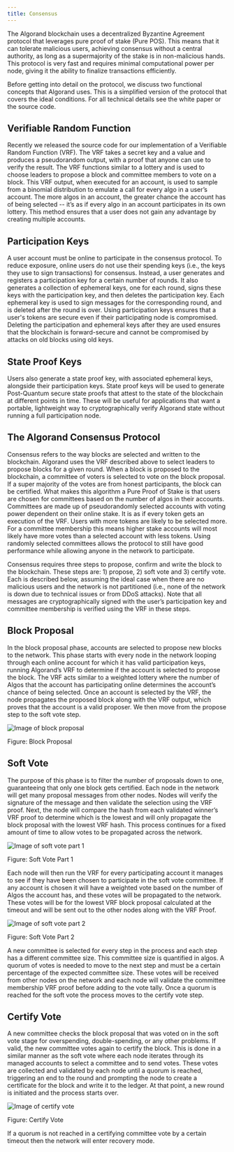 ```yaml
---
title: Consensus
---
```



The Algorand blockchain uses a decentralized Byzantine Agreement protocol that leverages pure proof of stake (Pure POS). This means that it can tolerate malicious users, achieving consensus without a central authority, as long as a supermajority of the stake is in non-malicious hands. This protocol is very fast and requires minimal computational power per node, giving it the ability to finalize transactions efficiently.

Before getting into detail on the protocol, we discuss two functional concepts that Algorand uses. This is a simplified version of the protocol that covers the ideal conditions. For all technical details see the white paper or the source code.

## Verifiable Random Function
Recently we released the source code for our implementation of a Verifiable Random Function (VRF). The VRF takes a secret key and a value and produces a pseudorandom output, with a proof that anyone can use to verify the result. The VRF functions similar to a lottery and is used to choose leaders to propose a block and committee members to vote on a block. This VRF output, when executed for an account, is used to sample from a binomial distribution to emulate a call for every algo in a user’s account. The more algos in an account, the greater chance the account has of being selected -- it’s as if every algo in an account participates in its own lottery. This method ensures that a user does not gain any advantage by creating multiple accounts.

## Participation Keys
A user account must be online to participate in the consensus protocol. To reduce exposure, online users do not use their spending keys (i.e., the keys they use to sign transactions) for consensus. Instead, a user generates and registers a participation key for a certain number of rounds. It also generates a collection of ephemeral keys, one for each round, signs these keys with the participation key, and then deletes the participation key. Each ephemeral key is used to sign messages for the corresponding round, and is deleted after the round is over. Using participation keys ensures that a user's tokens are secure even if their participating node is compromised. Deleting the participation and ephemeral keys after they are used ensures that the blockchain is forward-secure and cannot be compromised by attacks on old blocks using old keys.

## State Proof Keys
Users also generate a state proof key, with associated ephemeral keys, alongside their participation keys. State proof keys will be used to generate Post-Quantum secure state proofs that attest to the state of the blockchain at different points in time. These will be useful for applications that want a portable, lightweight way to cryptographically verify Algorand state without running a full participation node.

## The Algorand Consensus Protocol
Consensus refers to the way blocks are selected and written to the blockchain. Algorand uses the VRF described above to select leaders to propose blocks for a given round. When a block is proposed to the blockchain, a committee of voters is selected to vote on the block proposal. If a super majority of the votes are from honest participants, the block can be certified. What makes this algorithm a Pure Proof of Stake is that users are chosen for committees based on the number of algos in their accounts. Committees are made up of pseudorandomly selected accounts with voting power dependent on their online stake. It is as if every token gets an execution of the VRF. Users with more tokens are likely to be selected more. For a committee membership this means higher stake accounts will most likely have more votes than a selected account with less tokens. Using randomly selected committees allows the protocol to still have good performance while allowing anyone in the network to participate.

Consensus requires three steps to propose, confirm and write the block to the blockchain. These steps are: 1) propose, 2) soft vote and 3) certify vote. Each is described below, assuming the ideal case when there are no malicious users and the network is not partitioned (i.e., none of the network is down due to technical issues or from DDoS attacks). Note that all messages are cryptographically signed with the user’s participation key and committee membership is verified using the VRF in these steps.

## Block Proposal
In the block proposal phase, accounts are selected to propose new blocks to the network. This phase starts with every node in the network looping through each online account for which it has valid participation keys, running Algorand’s VRF to determine if the account is selected to propose the block. The VRF acts similar to a weighted lottery where the number of Algos that the account has participating online determines the account’s chance of being selected. Once an account is selected by the VRF, the node propagates the proposed block along with the VRF output, which proves that the account is a valid proposer. We then move from the propose step to the soft vote step.

<Image
  src={blockProposal}
  alt='Image of block proposal'
/>

Figure: Block Proposal

## Soft Vote
The purpose of this phase is to filter the number of proposals down to one, guaranteeing that only one block gets certified. Each node in the network will get many proposal messages from other nodes. Nodes will verify the signature of the message and then validate the selection using the VRF proof. Next, the node will compare the hash from each validated winner’s VRF proof to determine which is the lowest and will only propagate the block proposal with the lowest VRF hash. This process continues for a fixed amount of time to allow votes to be propagated across the network.

<Image
  src={softVote}
  alt='Image of soft vote part 1'
/>

Figure: Soft Vote Part 1

Each node will then run the VRF for every participating account it manages to see if they have been chosen to participate in the soft vote committee. If any account is chosen it will have a weighted vote based on the number of Algos the account has, and these votes will be propagated to the network. These votes will be for the lowest VRF block proposal calculated at the timeout and will be sent out to the other nodes along with the VRF Proof.

<Image
  src={softVote2}
  alt='Image of soft vote part 2'
/>

Figure: Soft Vote Part 2

A new committee is selected for every step in the process and each step has a different committee size. This committee size is quantified in algos. A quorum of votes is needed to move to the next step and must be a certain percentage of the expected committee size. These votes will be received from other nodes on the network and each node will validate the committee membership VRF proof before adding to the vote tally. Once a quorum is reached for the soft vote the process moves to the certify vote step.

## Certify Vote
A new committee checks the block proposal that was voted on in the soft vote stage for overspending, double-spending, or any other problems. If valid, the new committee votes again to certify the block. This is done in a similar manner as the soft vote where each node iterates through its managed accounts to select a committee and to send votes. These votes are collected and validated by each node until a quorum is reached, triggering an end to the round and prompting the node to create a certificate for the block and write it to the ledger. At that point, a new round is initiated and the process starts over.

<Image
  src={certifyVote}
  alt='Image of certify vote'
/>

Figure: Certify Vote

If a quorum is not reached in a certifying committee vote by a certain timeout then the network will enter recovery mode.
